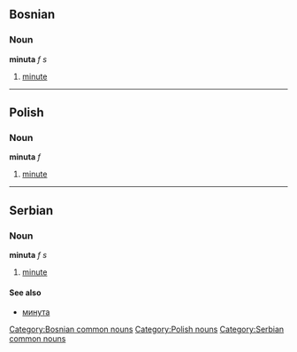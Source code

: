 ==Bosnian==
===Noun===
'''minuta''' ''f s''
#[[minute]]
[[Category:Bosnian common nouns]]
----
==Polish==
===Noun===
'''minuta''' ''f''
#[[minute]]
[[Category:Polish nouns]]
----
==Serbian==
===Noun===
'''minuta''' ''f s''
#[[minute]]
====See also====
*[[минута]]
[[Category:Serbian common nouns]]